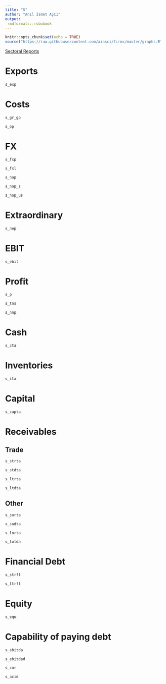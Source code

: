 ```yaml
---
title: "S"
author: "Anıl İsmet AŞCI"
output:
 rmdformats::robobook
---
```


```r
knitr::opts_chunk$set(echo = TRUE)
source("https://raw.githubusercontent.com/aiasci/firms/master/graphs.R")
```

<div><a href="https://aiasci.github.io/firms/sectoral.html" target="_blank">Sectoral Reports </a> </div>

# Exports

```r
s_exp
```


# Costs

```r
s_gr_gp
```

```r
s_op
```


# FX

```r
s_fxp
```


```r
s_fxl
```


```r
s_nop
```

```r
s_nop_s
```

```r
s_nop_us
```


# Extraordinary

```r
s_nep
```


# EBIT

```r
s_ebit
```

# Profit

```r
s_p
```

```r
s_tns
```

```r
s_nnp
```


# Cash

```r
s_cta
```

# Inventories

```r
s_ita
```

# Capital

```r
s_capta
```

# Receivables

## Trade

```r
s_strta
```

```r
s_stdta
```

```r
s_ltrta
```

```r
s_ltdta
```

## Other


```r
s_sorta
```

```r
s_sodta
```

```r
s_lorta
```

```r
s_lotda
```

# Financial Debt


```r
s_strfl
```

```r
s_ltrfl
```

# Equity


```r
s_equ
```

# Capability of paying debt


```r
s_ebitda
```

```r
s_ebitdad
```

```r
s_cur
```

```r
s_acid
```

